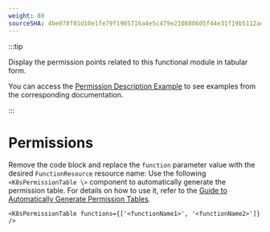 ```yaml
---
weight: 80
sourceSHA: 4be078f01d10e1fe79f1905716a4e5c479e210880605f44e31f19b5112a48feb
---
```


:::tip

Display the permission points related to this functional module in tabular form.

You can access the [Permission Description Example](https://product-doc-guide.alauda.cn/template/permissions/example.html) to see examples from the corresponding documentation.

:::

# Permissions

Remove the code block and replace the `function` parameter value with the desired `FunctionResource` resource name:
Use the following `<K8sPermissionTable \>` component to automatically generate the permission table. For details on how to use it, refer to the [Guide to Automatically Generate Permission Tables](https://product-doc-guide.alauda.cn/guide/auto_gen_permissions.html).

```mdx
<K8sPermissionTable functions={['<functionName1>', '<functionName2>']} />
```

